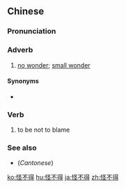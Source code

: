 ==Chinese==
{{zh-forms|type=12}}

===Pronunciation===
{{zh-pron
|m=guàibude
|c=gwaai3 bat1 dak1
|cat=adv,v
}}

===Adverb===
{{zh-adv}}

# [[no wonder]]; [[small wonder]]

====Synonyms====
* {{zh-l|難怪}}

===Verb===
{{zh-verb}}

# to be not to blame

===See also===
* (''Cantonese'') {{zh-l|怪唔得}}

[[ko:怪不得]]
[[hu:怪不得]]
[[ja:怪不得]]
[[zh:怪不得]]